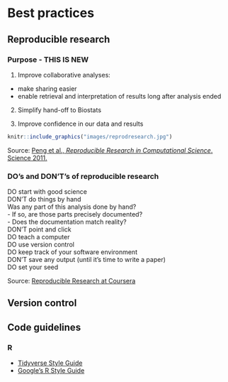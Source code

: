 # Best practices {#bestpractices}

## Reproducible research

### Purpose - THIS IS NEW

1. Improve collaborative analyses:
  * make sharing easier
  * enable retrieval and interpretation of results long after analysis ended

2. Simplify hand-off to Biostats

3. Improve confidence in our data and results

```r
knitr::include_graphics("images/reprodresearch.jpg")
```

Source:  <a href=https://www.ncbi.nlm.nih.gov/pmc/articles/PMC3383002/pdf/nihms382015.pdf>Peng et al., *Reproducible Research in Computational Science*. Science 2011.</a>

### DO's and DON'T's of reproducible research
<span class="badge badge-success">DO</span> start with good science <br> 
<span class="badge badge-danger">DON'T</span> do things by hand <br>
  Was any part of this analysis done by hand? <br>
    - If so, are those parts precisely documented? <br>
    - Does the documentation match reality? <br>
<span class="badge badge-danger">DON'T</span> point and click<br>
<span class="badge badge-success">DO</span> teach a computer<br>
<span class="badge badge-success">DO</span> use version control<br>
<span class="badge badge-success">DO</span> keep track of your software environment<br>
<span class="badge badge-danger">DON'T</span> save any output (until it's time to write a paper)<br>
<span class="badge badge-success">DO</span> set your seed<br>






Source: <a href=https://d18ky98rnyall9.cloudfront.net/_675d65293ef671c7dc754b3bd2779da6_Checklist.pdf?Expires=1525392000&Signature=XC-8TNzRrnwFEL5l6xadO9zD1jJxsLjfTwGovr1F6W~lWqZt0B2irE7zHKdQ2kJuQIF650WNaCPJzvnW83E-OaUDaCk4xIhhjdBVwMrJlgDGd3J8sOX2KlL8XRiZTdw3wbXa-C4JZ1r9tpuURHsZyleHTlorJ0ZGWN4VhuBtPd8_&Key-Pair-Id=APKAJLTNE6QMUY6HBC5A>Reproducible Research at Coursera</a> 

## Version control

## Code guidelines

### R

* [Tidyverse Style Guide](https://style.tidyverse.org)
* [Google's R Style Guide](https://google.github.io/styleguide/Rguide.xml)

